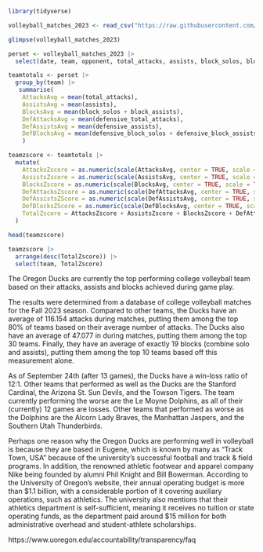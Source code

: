 ```r
library(tidyverse)
```

```r
volleyball_matches_2023 <- read_csv("https://raw.githubusercontent.com/dwillis/NCAAWomensVolleyballData/main/data/ncaa_womens_volleyball_matchstats_2023.csv")
```

```r
glimpse(volleyball_matches_2023)
```

```r
perset <- volleyball_matches_2023 |> 
  select(date, team, opponent, total_attacks, assists, block_solos, block_assists, defensive_total_attacks, defensive_assists, defensive_block_solos, defensive_block_assists)
```

```r
teamtotals <- perset |>
  group_by(team) |> 
   summarise(
    AttacksAvg = mean(total_attacks), 
    AssistsAvg = mean(assists), 
    BlocksAvg = mean(block_solos + block_assists),
    DefAttacksAvg = mean(defensive_total_attacks), 
    DefAssistsAvg = mean(defensive_assists), 
    DefBlocksAvg = mean(defensive_block_solos + defensive_block_assists)
    ) 

teamzscore <- teamtotals |> 
  mutate(
    AttacksZscore = as.numeric(scale(AttacksAvg, center = TRUE, scale = TRUE)),
    AssistsZscore = as.numeric(scale(AssistsAvg, center = TRUE, scale = TRUE)),
    BlocksZscore = as.numeric(scale(BlocksAvg, center = TRUE, scale = TRUE)),
    DefAttacksZscore = as.numeric(scale(DefAttacksAvg, center = TRUE, scale = TRUE)) * -1,
    DefAssistsZScore = as.numeric(scale(DefAssistsAvg, center = TRUE, scale = TRUE)) * -1,
    DefBlocksZScore = as.numeric(scale(DefBlocksAvg, center = TRUE, scale = TRUE)) * -1,
    TotalZscore = AttacksZscore + AssistsZscore + BlocksZscore + DefAttacksZscore + DefAssistsZScore + DefBlocksZScore
  )  
```

```r
head(teamzscore)
```
```r
teamzscore |> 
  arrange(desc(TotalZscore)) |>
  select(team, TotalZscore)
```

The Oregon Ducks are currently the top performing college volleyball team based on their attacks, assists and blocks achieved during game play.

The results were determined from a database of college volleyball matches for the Fall 2023 season. Compared to other teams, the Ducks have an average of 116.154 attacks during matches, putting them among the top 80% of teams based on their average number of attacks. The Ducks also have an average of 47.077 in during matches, putting them among the top 30 teams. Finally, they have an average of exactly 19 blocks (combine solo and assists), putting them among the top 10 teams based off this measurement alone.

As of September 24th (after 13 games), the Ducks have a win-loss ratio of 12:1. Other teams that performed as well as the Ducks are the Stanford Cardinal, the Arizona St. Sun Devils, and the Towson Tigers. The team currently performing the worse are the Le Moyne Dolphins, as all of their (currently) 12 games are losses. Other teams that performed as worse as the Dolphins are the Alcorn Lady Braves, the Manhattan Jaspers, and the Southern Utah Thunderbirds.

Perhaps one reason why the Oregon Ducks are performing well in volleyball is because they are based in Eugene, which is known by many as "Track Town, USA" because of the university's successful football and track & field programs. In addition, the renowned athletic footwear and apparel company Nike being founded by alumni Phil Knight and Bill Bowerman. According to the University of Oregon's website, their annual operating budget is more than \$1.1 billion, with a considerable portion of it covering auxiliary operations, such as athletics. The university also mentions that their athletics department is self-sufficient, meaning it receives no tuition or state operating funds, as the department paid around \$15 million for both administrative overhead and student-athlete scholarships.

https://www.uoregon.edu/accountability/transparency/faq
